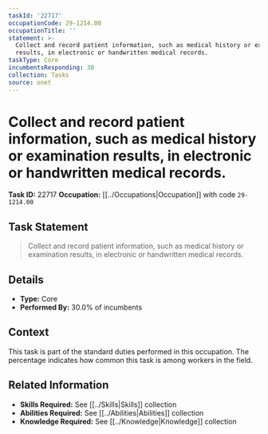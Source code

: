 ```yaml
---
taskId: '22717'
occupationCode: 29-1214.00
occupationTitle: ''
statement: >-
  Collect and record patient information, such as medical history or examination
  results, in electronic or handwritten medical records.
taskType: Core
incumbentsResponding: 30
collection: Tasks
source: onet
---
```

# Collect and record patient information, such as medical history or examination results, in electronic or handwritten medical records.

**Task ID:** 22717
**Occupation:** [[../Occupations|Occupation]] with code `29-1214.00`

## Task Statement

> Collect and record patient information, such as medical history or examination results, in electronic or handwritten medical records.

## Details

- **Type:** Core
- **Performed By:** 30.0% of incumbents

## Context

This task is part of the standard duties performed in this occupation. The percentage indicates how common this task is among workers in the field.

## Related Information

- **Skills Required:** See [[../Skills|Skills]] collection
- **Abilities Required:** See [[../Abilities|Abilities]] collection
- **Knowledge Required:** See [[../Knowledge|Knowledge]] collection
